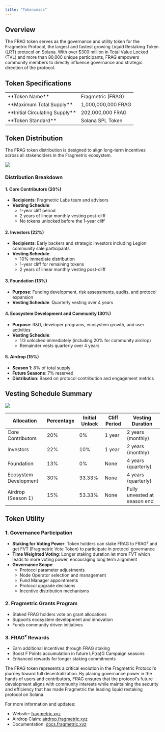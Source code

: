 ```yaml
---
title: "Tokenomics"
---
```


## Overview

The FRAG token serves as the governance and utility token for the Fragmetric Protocol, the largest and fastest growing Liquid Restaking Token (LRT) protocol on Solana. With over $300 million in Total Value Locked (TVL) and more than 80,000 unique participants, FRAG empowers community members to directly influence governance and strategic direction of the protocol.

## Token Specifications

<table>
  <tbody>
    <tr>
      <td>**Token Name**</td>
      <td>Fragmetric (FRAG)</td>
    </tr>
    <tr>
      <td>**Maximum Total Supply**</td>
      <td>1,000,000,000 FRAG</td>
    </tr>
    <tr>
      <td>**Initial Circulating Supply**</td>
      <td>202,000,000 FRAG</td>
    </tr>
    <tr>
      <td>**Token Standard**</td>
      <td>Solana SPL Token</td>
    </tr>
  </tbody>
</table>

## Token Distribution

The FRAG token distribution is designed to align long-term incentives across all stakeholders in the Fragmetric ecosystem.

<Frame>
  <img src="/src/assets/images/Allocation.png" />
</Frame>

### Distribution Breakdown

#### 1. Core Contributors (20%)

- **Recipients**: Fragmetric Labs team and advisors
- **Vesting Schedule**:
  - 1-year cliff period
  - 2 years of linear monthly vesting post-cliff
  - No tokens unlocked before the 1-year cliff

#### 2. Investors (22%)

- **Recipients**: Early backers and strategic investors including Legion community sale participants
- **Vesting Schedule**:
  - 10% immediate distribution
  - 1-year cliff for remaining tokens
  - 2 years of linear monthly vesting post-cliff

#### 3. Foundation (13%)

- **Purpose**: Funding development, risk assessments, audits, and protocol expansion
- **Vesting Schedule**: Quarterly vesting over 4 years

#### 4. Ecosystem Development and Community (30%)

- **Purpose**: R&D, developer programs, ecosystem growth, and user activities
- **Vesting Schedule**:
  - 1/3 unlocked immediately (including 20% for community airdrop)
  - Remainder vests quarterly over 4 years

#### 5. Airdrop (15%)

- **Season 1**: 8% of total supply
- **Future Seasons**: 7% reserved
- **Distribution**: Based on protocol contribution and engagement metrics

## Vesting Schedule Summary

<Frame>
  <img src="/src/assets/images/Distribution.png" />
</Frame>

<table>
  <thead>
    <tr>
      <th>Allocation</th>
      <th>Percentage</th>
      <th>Initial Unlock</th>
      <th>Cliff Period</th>
      <th>Vesting Duration</th>
    </tr>
  </thead>
  <tbody>
    <tr>
      <td>Core Contributors</td>
      <td>20%</td>
      <td>0%</td>
      <td>1 year</td>
      <td>2 years (monthly)</td>
    </tr>
    <tr>
      <td>Investors</td>
      <td>22%</td>
      <td>10%</td>
      <td>1 year</td>
      <td>2 years (monthly)</td>
    </tr>
    <tr>
      <td>Foundation</td>
      <td>13%</td>
      <td>0%</td>
      <td>None</td>
      <td>4 years (quarterly)</td>
    </tr>
    <tr>
      <td>Ecosystem Development</td>
      <td>30%</td>
      <td>33.33%</td>
      <td>None</td>
      <td>4 years (quarterly)</td>
    </tr>
    <tr>
      <td>Airdrop (Season 1)</td>
      <td>15%</td>
      <td>53.33%</td>
      <td>None</td>
      <td>Fully unvested at season end</td>
    </tr>
  </tbody>
</table>

## Token Utility

### 1. Governance Participation

- **Staking for Voting Power**: Token holders can stake FRAG to FRAG² and get FVT (Fragmetric Vote Token) to participate in protocol governance
- **Time Weighted Voting**: Longer staking duration let more FVT which leads to more voting power, encouraging long term alignment
- **Governance Scope**:
  - Protocol parameter adjustments
  - Node Operator selection and management
  - Fund Manager appointments
  - Protocol upgrade decisions
  - Incentive distribution mechanisms

### 2. Fragmetric Grants Program

- Staked FRAG holders vote on grant allocations
- Supports ecosystem development and innovation
- Funds community driven initiatives

### 3. FRAG² Rewards

- Earn additional incentives through FRAG staking
- Boost F Points accumulation in future LF(ra)G Campaign seasons
- Enhanced rewards for longer staking commitments

The FRAG token represents a critical evolution in the Fragmetric Protocol's journey toward full decentralization. By placing governance power in the hands of users and contributors, FRAG ensures that the protocol's future development aligns with community interests while maintaining the security and efficiency that has made Fragmetric the leading liquid restaking protocol on Solana.

For more information and updates:

- Website: [fragmetric.xyz](https://fragmetric.xyz)
- Airdrop Claim: [airdrop.fragmetric.xyz](https://airdrop.fragmetric.xyz)
- Documentation: [docs.fragmetric.xyz](https://docs.fragmetric.xyz)
